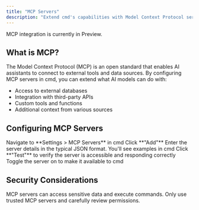 ```yaml
---
title: "MCP Servers"
description: "Extend cmd's capabilities with Model Context Protocol servers"
---
```


<Note>
  MCP integration is currently in Preview.
</Note>

## What is MCP?

The Model Context Protocol (MCP) is an open standard that enables AI assistants to connect to external tools and data sources. By configuring MCP servers in cmd, you can extend what AI models can do with:

- Access to external databases
- Integration with third-party APIs
- Custom tools and functions
- Additional context from various sources


## Configuring MCP Servers


<Steps>
  <Step title="Open MCP Settings">
    Navigate to **Settings > MCP Servers** in cmd
  </Step>

  <Step title="Add New Server">
    Click **"Add"**
  </Step>

  <Step title="Configure Server">
    Enter the server details in the typical JSON format. You'll see examples in cmd
  </Step>

  <Step title="Test Connection">
    Click **"Test"** to verify the server is accessible and responding correctly
  </Step>

  <Step title="Enable Server">
    Toggle the server on to make it available to cmd
  </Step>
</Steps>

## Security Considerations

<Warning>
  MCP servers can access sensitive data and execute commands. Only use trusted MCP servers and carefully review permissions.
</Warning>